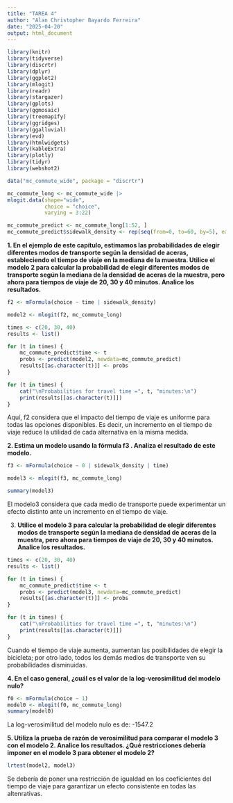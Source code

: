 ---
title: "TAREA 4"
author: "Alan Christopher Bayardo Ferreira"
date: "2025-04-20"
output: html_document
---

```{r, include=FALSE, echo=FALSE}
library(knitr)
library(tidyverse)
library(discrtr)
library(dplyr)
library(ggplot2)
library(mlogit) 
library(readr)
library(stargazer) 
library(gplots)
library(ggmosaic)
library(treemapify)
library(ggridges)
library(ggalluvial)
library(evd)
library(htmlwidgets)
library(kableExtra)
library(plotly)
library(tidyr)
library(webshot2)
```


```{r}

data("mc_commute_wide", package = "discrtr")

mc_commute_long <- mc_commute_wide |> 
mlogit.data(shape="wide",
            choice = "choice",
            varying = 3:22)

mc_commute_predict <- mc_commute_long[1:52, ]
mc_commute_predict$sidewalk_density <- rep(seq(from=0, to=60, by=5), each=4)

```

**1. En el ejemplo de este capítulo, estimamos las probabilidades de elegir diferentes modos de transporte según la densidad de aceras, estableciendo el tiempo de viaje en la mediana de la muestra. Utilice el modelo 2 para calcular la probabilidad de elegir diferentes modos de transporte según la mediana de la densidad de aceras de la muestra, pero ahora para tiempos de viaje de 20, 30 y 40 minutos. Analice los resultados.**

```{r}

f2 <- mFormula(choice ~ time | sidewalk_density)

model2 <- mlogit(f2, mc_commute_long)

times <- c(20, 30, 40)
results <- list()

for (t in times) {
    mc_commute_predict$time <- t
    probs <- predict(model2, newdata=mc_commute_predict)
    results[[as.character(t)]] <- probs
}

for (t in times) {
    cat("\nProbabilities for travel time =", t, "minutes:\n")
    print(results[[as.character(t)]])
}

```

Aquí, f2 considera que el impacto del tiempo de viaje es uniforme para todas las opciones disponibles. Es decir, un incremento en el tiempo de viaje reduce la utilidad de cada alternativa en la misma medida.



**2. Estima un modelo usando la fórmula f3 . Analiza el resultado de este modelo.**

```{r}

f3 <- mFormula(choice ~ 0 | sidewalk_density | time)

model3 <- mlogit(f3, mc_commute_long)

summary(model3)

```

El modelo3 considera que cada medio de transporte puede experimentar un efecto distinto ante un incremento en el tiempo de viaje.




3. **Utilice el modelo 3 para calcular la probabilidad de elegir diferentes modos de transporte según la mediana de densidad de aceras de la muestra, pero ahora para tiempos de viaje de 20, 30 y 40 minutos. Analice los resultados.**

```{r}

times <- c(20, 30, 40)
results <- list()

for (t in times) {
    mc_commute_predict$time <- t
    probs <- predict(model3, newdata=mc_commute_predict)
    results[[as.character(t)]] <- probs
}

for (t in times) {
    cat("\nProbabilities for travel time =", t, "minutes:\n")
    print(results[[as.character(t)]])
}

```


Cuando el tiempo de viaje aumenta, aumentan las posibilidades de elegir la bicicleta; por otro lado, todos los demás medios de transporte ven su probabilidades disminuidas.



**4. En el caso general, ¿cuál es el valor de la log-verosimilitud del modelo nulo?**

```{r}

f0 <- mFormula(choice ~ 1)
model0 <- mlogit(f0, mc_commute_long)
summary(model0)

```

La log-verosimilitud del modelo nulo es de: -1547.2



**5. Utiliza la prueba de razón de verosimilitud para comparar el modelo 3 con el modelo 2. Analice los resultados. ¿Qué restricciones debería imponer en el modelo 3 para obtener el modelo 2?**

```{r}

lrtest(model2, model3)

```
Se debería de poner una restricción de igualdad en los coeficientes del tiempo de viaje para garantizar un efecto consistente en todas las altenrativas.


